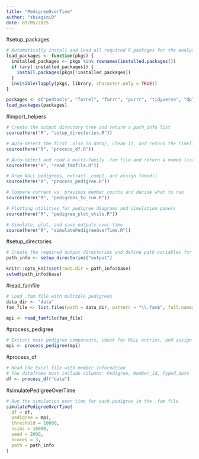 ```yaml
---
title: "PedigreeOverTime"
author: "sbiagini0"
date: 09/05/2025
---
```


#setup_packages
```r
# Automatically install and load all required R packages for the analysis
load_packages <- function(pkgs) {
  installed_packages <- pkgs %in% rownames(installed.packages())
  if (any(!installed_packages)) {
    install.packages(pkgs[!installed_packages])
  }
  invisible(lapply(pkgs, library, character.only = TRUE))
}

packages <- c("pedtools", "forrel", "furrr", "purrr", "tidyverse", "dplyr", "magick", "grid", "gridExtra", "ggplot2", "readxl", "here")
load_packages(packages)

```

#import_helpers
```r
# Create the output directory tree and return a path_info list
source(here("R", "setup_directories.R"))

# Auto-detect the first .xlsx in data/, clean it, and return the timeline df
source(here("R", "process_df.R"))

# Auto-detect and read a multi-family .fam file and return a named list of pedigrees
source(here("R", "read_famfile.R"))

# Drop NULL pedigrees, extract _comp1, and assign famid()
source(here("R", "process_pedigree.R"))

# Compare current vs. previous member counts and decide what to run
source(here("R", "pedigrees_to_run.R"))

# Plotting utilities for pedigree diagrams and simulation panels
source(here("R", "pedigree_plot_utils.R"))

# Simulate, plot, and save outputs over time
source(here("R", "simulatePedigreeOverTime.R"))

```

#setup_directories
```r
# Create the required output directories and define path variables for storing results and plots
path_info <- setup_directories("output")

knitr::opts_knit$set(root.dir = path_info$base)
setwd(path_info$base)

```

#read_famfile
```r
# Load .fam file with multiple pedigrees
data_dir <- "data"
fam_file <- list.files(path = data_dir, pattern = "\\.fam$", full.names  = TRUE)

mpi <- read_famfile(fam_file)

```

#process_pedigree
```r
# Extract main pedigree components, check for NULL entries, and assign family IDs.
mpi <- process_pedigree(mpi) 

```

#process_df
```r
# Read the Excel file with member information
# The dataframe must include columns: Pedigree, Member_id, Typed_date
df <- process_df("data")

```

#simulatePedigreeOverTime
```r
# Run the simulation over time for each pedigree in the .fam file
simulatePedigreeOverTime(
  df = df,
  pedigree = mpi,
  threshold = 10000,
  nsims = 10000,
  seed = 2000,
  ncores = 3,
  path = path_info
)

```
